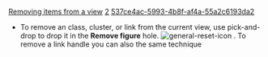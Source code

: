 [[Property:title|Removing items from a view]]
[[Property:weight|2]]
[[Property:uuid|537ce4ac-5993-4b8f-af4a-55a2c6193da2]]
* To remove an class, cluster, or link from the current view, use pick-and-drop to drop it in the '''Remove figure''' hole.  [[Image:general-reset-icon]] . To remove a link handle you can also the same technique 

{{note|If you want to remove the item from the system, use the [[Deleting items|Delete]]  hole. }}



